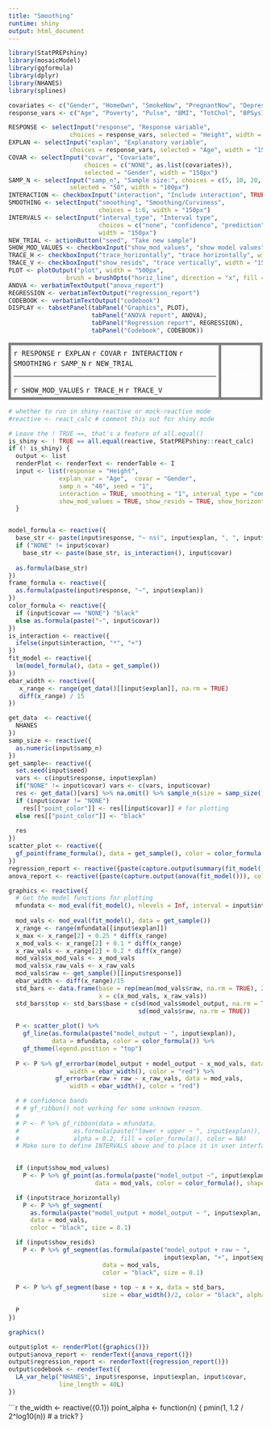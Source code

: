 ```yaml
---
title: "Smoothing"
runtime: shiny
output: html_document
---
```



```r
library(StatPREPshiny)
library(mosaicModel)
library(ggformula)
library(dplyr)
library(NHANES)
library(splines)

covariates <- c("Gender", "HomeOwn", "SmokeNow", "PregnantNow", "Depressed", "Work", "PhysActive" )
response_vars <- c("Age", "Poverty", "Pulse", "BMI", "TotChol", "BPSys1", "UrineVol1", "Weight", "Height", "DaysMentHlthBad", "LittleInterest", "Age1stBaby", "PhysActiveDays", "SexNumPartnLife")
```


```r
RESPONSE <- selectInput("response", "Response variable",
                 choices = response_vars, selected = "Height", width = "150px")
EXPLAN <- selectInput("explan", "Explanatory variable",
                 choices = response_vars, selected = "Age", width = "150px")
COVAR <- selectInput("covar", "Covariate", 
                     choices = c("NONE", as.list(covariates)), 
                     selected = "Gender", width = "150px")
SAMP_N <- selectInput("samp_n", "Sample size:", choices = c(5, 10, 20, 50, 100, 500, 1000),
                 selected = "50", width = "100px")
INTERACTION <- checkboxInput("interaction", "Include interaction", TRUE, width = "150px")
SMOOTHING <- selectInput("smoothing", "Smoothing/Curviness", 
                         choices = 1:6, width = "150px")
INTERVALS <- selectInput("interval_type", "Interval type",
                         choices = c("none", "confidence", "prediction"),
                         width = "150px")
NEW_TRIAL <- actionButton("seed", "Take new sample")
SHOW_MOD_VALUES <- checkboxInput("show_mod_values", "show model values", width = "150px")
TRACE_H <- checkboxInput("trace_horizontally", "trace horizontally", width = "150px")
TRACE_V <- checkboxInput("show_resids", "trace vertically", width = "150px")
PLOT <- plotOutput("plot", width = "500px",
                brush = brushOpts("horiz_line", direction = "x", fill = NA))
ANOVA <- verbatimTextOutput("anova_report")
REGRESSION <- verbatimTextOutput("regression_report")
CODEBOOK <- verbatimTextOutput("codebook")
DISPLAY <- tabsetPanel(tabPanel("Graphics", PLOT), 
                       tabPanel("ANOVA report", ANOVA), 
                       tabPanel("Regression report", REGRESSION),
                       tabPanel("Codebook", CODEBOOK))

```

<!-- display the input controls and output spaces -->
<table><tr>
  <td class="control">`r RESPONSE` `r EXPLAN` `r COVAR` `r INTERACTION` `r SMOOTHING` `r SAMP_N`  `r NEW_TRIAL` <hr> `r SHOW_MOD_VALUES` `r TRACE_H` `r TRACE_V` </td>
  <td class="plot">`r DISPLAY`</td>
</tr></table>

```r
# whether to run in shiny-reactive or mock-reactive mode
#reactive <- react_calc # comment this out for shiny mode

# Leave the ! TRUE ==, that's a feature of all.equal()
is_shiny <- ! TRUE == all.equal(reactive, StatPREPshiny::react_calc)
if (! is_shiny) {
  output <- list
  renderPlot <- renderText <- renderTable <- I
  input <- list(response = "Height",
              explan_var = "Age",  covar = "Gender",
              samp_n = "40", seed = "1",
              interaction = TRUE, smoothing = "1", interval_type = "confidence",
              show_mod_values = TRUE, show_resids = TRUE, show_horizontally = TRUE)
  }


model_formula <- reactive({
  base_str <- paste(input$response, "~ ns(", input$explan, ", ", input$smoothing, ")")
  if ("NONE" != input$covar)
    base_str <- paste(base_str, is_interaction(), input$covar)
  
  as.formula(base_str)
})
frame_formula <- reactive({
  as.formula(paste(input$response, "~", input$explan))
})
color_formula <- reactive({
  if (input$covar == "NONE") "black"
  else as.formula(paste("~", input$covar))
})
is_interaction <- reactive({
  ifelse(input$interaction, "*", "+")
})
fit_model <- reactive({
  lm(model_formula(), data = get_sample())
})
ebar_width <- reactive({
   x_range <- range(get_data()[[input$explan]], na.rm = TRUE)
   diff(x_range) / 15
})

get_data  <- reactive({
  NHANES
})
samp_size <- reactive({
  as.numeric(input$samp_n)
})
get_sample<- reactive({
  set.seed(input$seed)
  vars <- c(input$response, input$explan)
  if("NONE" != input$covar) vars <- c(vars, input$covar)
  res <- get_data()[vars] %>% na.omit() %>% sample_n(size = samp_size())
  if (input$covar != "NONE") 
    res[["point_color"]] <- res[[input$covar]] # for plotting
  else res[["point_color"]] <- "black"
  
  res
})
scatter_plot <- reactive({
  gf_point(frame_formula(), data = get_sample(), color = color_formula())
})
regression_report <- reactive({paste(capture.output(summary(fit_model()))[-(1:8)], collapse = "\n")})
anova_report <- reactive({paste(capture.output(anova(fit_model())), collapse = "\n")})

graphics <- reactive({
  # Get the model functions for plotting
  mfundata <- mod_eval(fit_model(), nlevels = Inf, interval = input$interval_type)
  
  mod_vals <- mod_eval(fit_model(), data = get_sample())
  x_range <- range(mfundata[[input$explan]])
  x_max <- x_range[2] + 0.25 * diff(x_range)
  x_mod_vals <- x_range[2] + 0.1 * diff(x_range)
  x_raw_vals <- x_range[2] + 0.2 * diff(x_range)
  mod_vals$x_mod_vals <- x_mod_vals
  mod_vals$x_raw_vals <- x_raw_vals
  mod_vals$raw <- get_sample()[[input$response]]
  ebar_width <- diff(x_range)/15
  std_bars <- data.frame(base = rep(mean(mod_vals$raw, na.rm = TRUE), 2),
                         x = c(x_mod_vals, x_raw_vals))
  std_bars$top <- std_bars$base + c(sd(mod_vals$model_output, na.rm = TRUE),
                                    sd(mod_vals$raw, na.rm = TRUE))
  
  P <- scatter_plot() %>% 
    gf_line(as.formula(paste("model_output ~ ", input$explan)), 
            data = mfundata, color = color_formula()) %>%
    gf_theme(legend.position = "top") 
    
  P <- P %>% gf_errorbar(model_output + model_output ~ x_mod_vals, data = mod_vals, 
                 width = ebar_width(), color = "red") %>%
             gf_errorbar(raw + raw ~ x_raw_vals, data = mod_vals, 
                 width = ebar_width(), color = "red")

  # # confidence bands
  # # gf_ribbon() not working for some unknown reason.
  # 
  # P <- P %>% gf_ribbon(data = mfundata, 
  #               as.formula(paste("lower + upper ~ ", input$explan)), 
  #               alpha = 0.2, fill = color_formula(), color = NA)
  # Make sure to define INTERVALS above and to place it in user interface

  
  if (input$show_mod_values)
    P <- P %>% gf_point(as.formula(paste("model_output ~", input$explan)),
                        data = mod_vals, color = color_formula(), shape = 2)

  if (input$trace_horizontally)
    P <- P %>% gf_segment(
      as.formula(paste("model_output + model_output ~ ", input$explan, "+ x_mod_vals")),
      data = mod_vals,
      color = "black", size = 0.1)

  if (input$show_resids)
    P <- P %>% gf_segment(as.formula(paste("model_output + raw ~ ",
                                           input$explan, "+", input$explan)),
                          data = mod_vals,
                          color = "black", size = 0.1)
  
  P <- P %>% gf_segment(base + top ~ x + x, data = std_bars, 
                          size = ebar_width()/2, color = "black", alpha = 0.5)
    
  P
})

```

```r
graphics()
```
```r
output$plot <- renderPlot({graphics()}) 
output$anova_report <- renderText({anova_report()})
output$regression_report <- renderText({regression_report()})
output$codebook <- renderText({
  LA_var_help("NHANES", input$response, input$explan, input$covar, 
              line_length = 40L)
})
```

<style type="text/css">
td.control {
  border:5px solid gray;
  border-radius:10px;
  padding: 5px;
  vertical-align: top;
}
td.plot {
  border:5px solid gray;
  padding: 5px;
  border-radius:10px;
  color: white;
}

</style>




```r
the_width <- reactive({0.1})
point_alpha <- function(n) {
  pmin(1, 1.2 / 2^log10(n)) # a trick?
}

